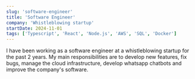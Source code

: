 ```yaml
---
slug: 'software-engineer'
title: 'Software Engineer'
company: 'Whistleblowing startup'
startDate: 2024-11-01
tags: ['Typescript', 'React', 'Node.js', 'AWS', 'SQL', 'Docker']
---
```


I have been working as a software engineer at a whistleblowing startup for the past 2 years.
My main responsibilities are to develop new features, fix bugs, manage the cloud infrastructure, develop whatsapp chatbots and improve the company's software.

